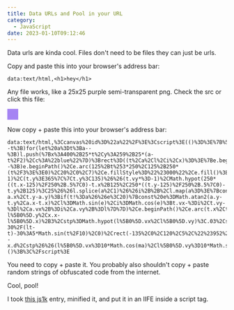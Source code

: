```yaml
---
title: Data URLs and Pool in your URL
category:
  - JavaScript
date: 2023-01-10T09:12:46
---
```


Data urls are kinda cool. Files don't need to be files they can just be urls.

Copy and paste this into your browser's address bar:

```
data:text/html,<h1>hey</h1>
```

Any file works, like a 25x25 purple semi-transparent png. Check the src or click this file:

<a href="data:image/png;base64,iVBORw0KGgoAAAANSUhEUgAAABkAAAAZCAYAAADE6YVjAAAAKElEQVR42mP05XpZz0BjwDhqyaglo5aMWjJqyaglo5aMWjJqCV0sAQD7VivB1DwbtgAAAABJRU5ErkJggg=="><img src="data:image/png;base64,iVBORw0KGgoAAAANSUhEUgAAABkAAAAZCAYAAADE6YVjAAAAKElEQVR42mP05XpZz0BjwDhqyaglo5aMWjJqyaglo5aMWjJqCV0sAQD7VivB1DwbtgAAAABJRU5ErkJggg=="></a>

Now copy + paste this into your browser's address bar:

```
data:text/html,%3Ccanvas%20id%3D%22a%22%2F%3E%3Cscript%3E(()%3D%3E%7B%5Ba.width%2Ca.height%5D%3D%5B750%2C500%5D%3Bconst%20e%3Da.getContext(%222d%22)%2Cl%3D%5B%7Bx%3A295%2Cy%3A250%2Cc%3A%22%23fff%22%2Ci%3A1%7D%5D%3Bfor(let%20t%3D6%3B--t%3B)for(let%20a%3Dt%3Ba--%3B)l.push(%7Bx%3A400%2B25*t%2Cy%3A259%2B25*(a-t%2F2)%2Cc%3A%22blue%22%7D)%3Brect%3D((t%2Ca%2Cl%2Ci%2Cx)%3D%3E%7Be.beginPath()%2Ce.fillStyle%3Dx%2Ce.fillRect(t%2Ca%2Cl%2Ci)%7D)%3Blet%20i%3Dma%3Dt%3Dlt%3D0%3Bconst%20x%3D%7Bd%3A0%7D%3BsetInterval(y%3D%3E%7Ba.width%3Da.width%2Crect(100%2C100%2C550%2C300%2C%22%23841%22)%2Crect(125%2C125%2C500%2C250%2C%22lime%22)%3Bfor(let%20t%3D6%3Bt--%3B)e.beginPath()%2Ce.arc(125%2Bt%253*250%2C125%2B250*(t%2F3%3E%3E0)%2C20%2C0%2C7)%2Ce.fillStyle%3D%22%23000%22%2Ce.fill()%3Bl.map((t%2Ca)%3D%3E%7Bt.vx%7C%7C(t.vx%3Dt.vy%3D0)%2Ct.x%2B%3Dt.vx%2Ct.y%2B%3Dt.vy%2Ct.vx*%3D.99%2Ct.vy*%3D.99%2C(t.x%3E615%7C%7Ct.x%3C135)%26%26(t.vx*%3D-1)%2C(t.y%3E365%7C%7Ct.y%3C135)%26%26(t.vy*%3D-1)%2CMath.hypot(250*((t.x-125)%2F250%2B.5%7C0)-t.x%2B125%2C250*((t.y-125)%2F250%2B.5%7C0)-t.y%2B125)%3C25%26%26l.splice(a%2C1)%26%26i%2B%2B%2Cl.map(a%3D%3E%7Bconst%20e%3DMath.hypot(t.x-a.x%2Ct.y-a.y)%3Bif(t!%3Da%26%26e%3C20)%7Bconst%20e%3DMath.atan2(a.y-t.y%2Ca.x-t.x)%2Cl%3DMath.sin(e)%2Ci%3DMath.cos(e)%3Bt.vx-%3Di%2Ct.vy-%3Dl%2Ca.vx%2B%3Di%2Ca.vy%2B%3Dl%7D%7D)%2Ce.beginPath()%2Ce.arc(t.x%2Ct.y%2C10%2C0%2C7)%2Ce.fillStyle%3Dt.c%2Ce.fill()%7D)%2Cma%3DMath.atan2(x.y-l%5B0%5D.y%2Cx.x-l%5B0%5D.x)%2B3%2Cstp%3DMath.hypot(l%5B0%5D.vx%2Cl%5B0%5D.vy)%3C.03%2Cstp%26%26(e.save()%2Ce.translate(l%5B0%5D.x%2Cl%5B0%5D.y)%2Ce.rotate(ma)%2Ce.translate(x.d%3F-30%2F(lt-t)-30%3A5*Math.sin(t%2F10)%2C0)%2Crect(-135%2C0%2C120%2C5%2C%22%23952%22)%2Ce.restore())%2Ce.font%3D%223em%20a%22%2Ce.fillStyle%3D%22%23000%22%2Cl%5B1%5D%7C%7Ce.fillText(%22Winner!%22%2C250%2C260)%2Cl%5B0%5D.i%7C%7Ce.fillText(%22Game%20Over%22%2C250%2C260)%2Ce.fillText(i%2C360%2C70)%2Ct%2B%2B%7D%2C16)%2Conmousedown%3D(a%3D%3E%7B%2B%2Bx.d%2Clt%3Dt%7D)%2Conmouseup%3D(t%3D%3E%7B--x.d%2Cstp%26%26(l%5B0%5D.vx%3D10*Math.cos(ma)%2Cl%5B0%5D.vy%3D10*Math.sin(ma))%7D)%2Conmousemove%3D(t%3D%3E%7Bx.x%3Dt.clientX%2Cx.y%3Dt.clientY%7D)%7D)()%3B%3C%2Fscript%3E
```

You need to copy + paste it. You probably also shouldn't copy + paste random strings of obfuscated code from the internet.

Cool, pool!

I took [this js1k](https://js1k.com/2019-x/details/4193) entry, minified it, and put it in an IIFE inside a script tag.
